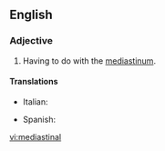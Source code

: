 ==English==
{{wikipedia}}
===Adjective===
{{en-adj|-}}
#{{medicine}} Having to do with the [[mediastinum]].

====Translations====
{{trans-top|Having to do with the mediastinum.}}
* Italian: {{t|it|mediastinico}}
{{trans-mid}}
* Spanish: {{t+|es|mediastínico}}
{{trans-bottom}}

[[vi:mediastinal]]